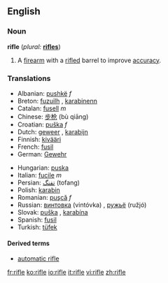 ==English==

===Noun===
{{wikipedia}}
'''rifle''' (''plural:'' '''[[rifles]]''')
# A [[firearm]] with a [[rifled]] barrel to improve [[accuracy]].

===Translations===
{{top}}
*Albanian: [[pushkë]] ''f''
*Breton: [[fuzuilh]] {{f}}, [[karabinenn]] {{f}}
*Catalan: [[fusell]] ''m''
*Chinese: [[步枪]] (bù qiāng)
*Croatian: [[puška]] ''f''
*Dutch: [[geweer]] {{n}}, [[karabijn]] {{f}}
*Finnish: [[kivääri]]
*French: [[fusil]] {{m}}
*German: [[Gewehr]] {{n}}
{{mid}}
*Hungarian: [[puska]]
*Italian: [[fucile]] ''m''
*Persian: [[تفنگ]] (tofang)
*Polish: [[karabin]] {{m}}
*Romanian: [[puşcă]] ''f''
*Russian: [[винтовка]] (vintóvka) {{f}}, [[ружьё]] (ružjó) {{n}}
*Slovak: [[puška]] {{f}}, [[karabína]] {{f}}
*Spanish: [[fusil]] {{m}}
*Turkish: [[tüfek]]
{{bottom}}

====Derived terms====
*[[automatic rifle]]

[[fr:rifle]]
[[ko:rifle]]
[[io:rifle]]
[[it:rifle]]
[[vi:rifle]]
[[zh:rifle]]